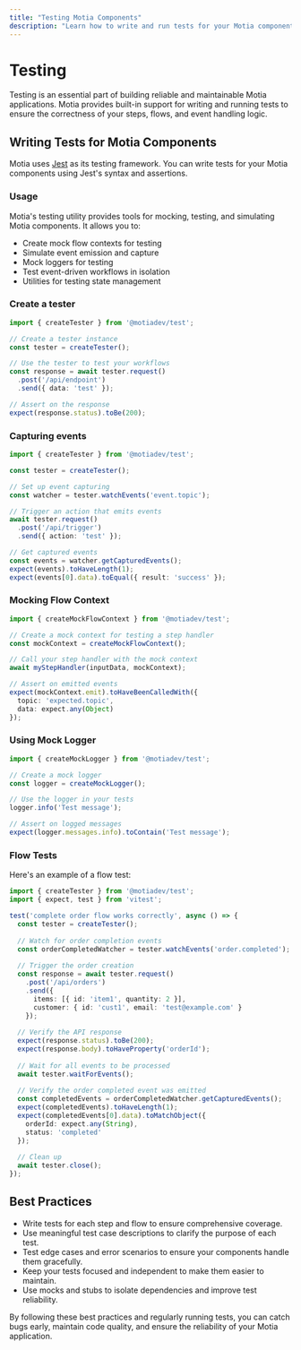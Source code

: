 ```yaml
---
title: "Testing Motia Components"
description: "Learn how to write and run tests for your Motia components"
---
```


# Testing

Testing is an essential part of building reliable and maintainable Motia applications. Motia provides built-in support for writing and running tests to ensure the correctness of your steps, flows, and event handling logic.

## Writing Tests for Motia Components

Motia uses [Jest](https://jestjs.io/) as its testing framework. You can write tests for your Motia components using Jest's syntax and assertions.

### Usage

Motia's testing utility provides tools for mocking, testing, and simulating Motia components. It allows you to:
- Create mock flow contexts for testing
- Simulate event emission and capture
- Mock loggers for testing
- Test event-driven workflows in isolation
- Utilities for testing state management

### Create a tester

```typescript
import { createTester } from '@motiadev/test';

// Create a tester instance
const tester = createTester();

// Use the tester to test your workflows
const response = await tester.request()
  .post('/api/endpoint')
  .send({ data: 'test' });

// Assert on the response
expect(response.status).toBe(200);
```

### Capturing events
```typescript
import { createTester } from '@motiadev/test';

const tester = createTester();

// Set up event capturing
const watcher = tester.watchEvents('event.topic');

// Trigger an action that emits events
await tester.request()
  .post('/api/trigger')
  .send({ action: 'test' });

// Get captured events
const events = watcher.getCapturedEvents();
expect(events).toHaveLength(1);
expect(events[0].data).toEqual({ result: 'success' });
```

### Mocking Flow Context
```typescript
import { createMockFlowContext } from '@motiadev/test';

// Create a mock context for testing a step handler
const mockContext = createMockFlowContext();

// Call your step handler with the mock context
await myStepHandler(inputData, mockContext);

// Assert on emitted events
expect(mockContext.emit).toHaveBeenCalledWith({
  topic: 'expected.topic',
  data: expect.any(Object)
});
```
### Using Mock Logger
```typescript
import { createMockLogger } from '@motiadev/test';

// Create a mock logger
const logger = createMockLogger();

// Use the logger in your tests
logger.info('Test message');

// Assert on logged messages
expect(logger.messages.info).toContain('Test message');
```

### Flow Tests

Here's an example of a flow test:

```typescript
import { createTester } from '@motiadev/test';
import { expect, test } from 'vitest';

test('complete order flow works correctly', async () => {
  const tester = createTester();
  
  // Watch for order completion events
  const orderCompletedWatcher = tester.watchEvents('order.completed');
  
  // Trigger the order creation
  const response = await tester.request()
    .post('/api/orders')
    .send({
      items: [{ id: 'item1', quantity: 2 }],
      customer: { id: 'cust1', email: 'test@example.com' }
    });
  
  // Verify the API response
  expect(response.status).toBe(200);
  expect(response.body).toHaveProperty('orderId');
  
  // Wait for all events to be processed
  await tester.waitForEvents();
  
  // Verify the order completed event was emitted
  const completedEvents = orderCompletedWatcher.getCapturedEvents();
  expect(completedEvents).toHaveLength(1);
  expect(completedEvents[0].data).toMatchObject({
    orderId: expect.any(String),
    status: 'completed'
  });
  
  // Clean up
  await tester.close();
});
```


## Best Practices

- Write tests for each step and flow to ensure comprehensive coverage.
- Use meaningful test case descriptions to clarify the purpose of each test.
- Test edge cases and error scenarios to ensure your components handle them gracefully.
- Keep your tests focused and independent to make them easier to maintain.
- Use mocks and stubs to isolate dependencies and improve test reliability.

By following these best practices and regularly running tests, you can catch bugs early, maintain code quality, and ensure the reliability of your Motia application. 